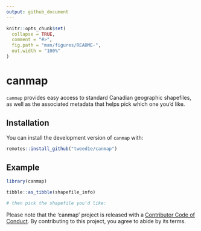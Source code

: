 ```yaml
---
output: github_document
---
```


<!-- README.md is generated from README.Rmd. Please edit that file -->

```r
knitr::opts_chunk$set(
  collapse = TRUE,
  comment = "#>",
  fig.path = "man/figures/README-",
  out.width = "100%"
)
```
# canmap

<!-- badges: start -->
<!-- badges: end -->

```canmap``` provides easy access to standard Canadian geographic shapefiles, as well as the associated metadata that helps pick which one you'd like.

## Installation

You can install the development version of ```canmap``` with:

``` r
remotes::install_github("tweed1e/canmap")
```

## Example


```r
library(canmap)

tibble::as_tibble(shapefile_info)

# then pick the shapefile you'd like:

```


Please note that the 'canmap' project is released with a
[Contributor Code of Conduct](.github/CODE_OF_CONDUCT.md).
By contributing to this project, you agree to abide by its terms.
